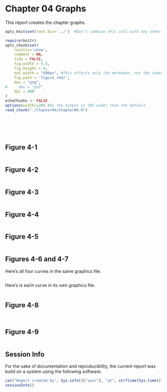 Chapter 04 Graphs
=================================================
This report creates the chapter graphs.

<!--  Set the working directory to the repository's base directory; this assumes the report is nested inside of only one directory.-->
```r
opts_knit$set(root.dir='../')  #Don't combine this call with any other chunk -especially one that uses file paths.
```

<!-- Set the report-wide options, and point to the external code file. -->
```r
require(knitr)
opts_chunk$set(
    results='show', 
    comment = NA, 
    tidy = FALSE,
    fig.width = 5.5, 
    fig.height = 4, 
    out.width = "600px", #This affects only the markdown, not the underlying png file.  The height will be scaled appropriately.
    fig.path = 'figure_rmd/',     
    dev = "png",
#     dev = "pdf",
    dpi = 400
)
echoChunks <- FALSE
options(width=120) #So the output is 50% wider than the default.
read_chunk("./Chapter04/Chapter04.R") 
```
<!-- Load the packages.  Suppress the output when loading packages. --> 
```r
```

<!-- Load any Global functions and variables declared in the R file.  Suppress the output. --> 
```r
```

<!-- Declare any global functions specific to a Rmd output.  Suppress the output. --> 
```r
```

<!-- Load the datasets.   -->
```r
```

<!-- Tweak the datasets.   -->
```r
```

## Figure 4-1
```r
```
## Figure 4-2
```r
```
## Figure 4-3
```r
```
## Figure 4-4
```r
```
## Figure 4-5
```r
```
## Figures 4-6 and 4-7
Here's all four curves in the same graphics file.

```r
```

Here's is each curve in its own graphics file.

```r
```
## Figure 4-8
```r
```
```r
```
## Figure 4-9
```r
```

## Session Info
For the sake of documentation and reproducibility, the current report was build on a system using the following software.

```r
cat("Report created by", Sys.info()["user"], "at", strftime(Sys.time(), "%F, %T %z"))
sessionInfo()
```

